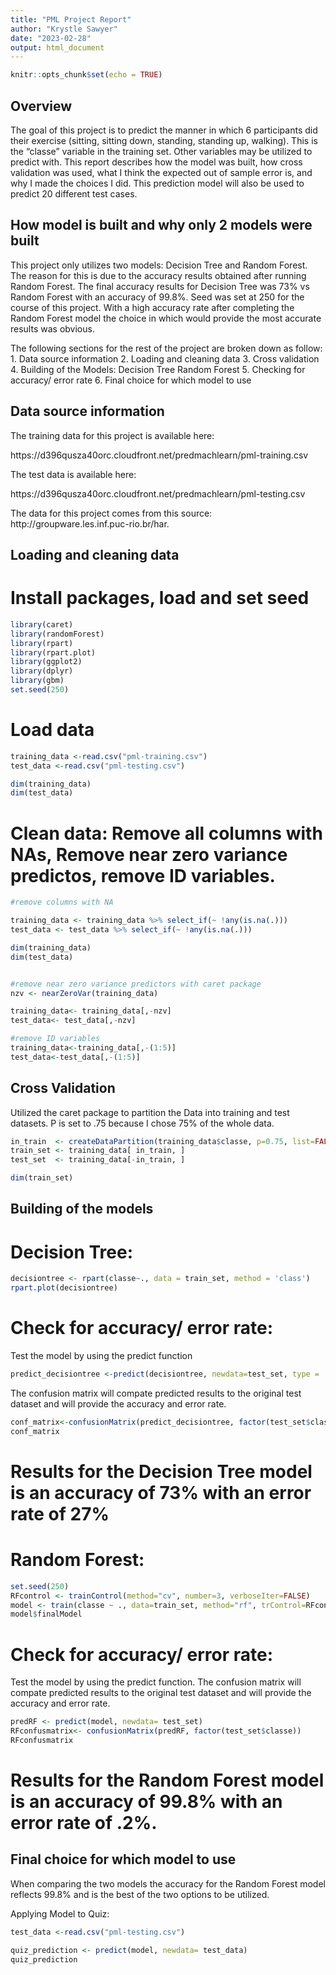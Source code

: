 ```yaml
---
title: "PML Project Report"
author: "Krystle Sawyer"
date: "2023-02-28"
output: html_document
---
```


```r
knitr::opts_chunk$set(echo = TRUE)
```

## Overview

The goal of this project is to predict the manner in which 6 participants did their exercise (sitting, sitting down, standing, standing up, walking). This is the "classe" variable in the training set. Other variables may be utilized to predict with. This report describes how the model was built, how cross validation was used, what I think the expected out of sample error is, and why I made the choices I did. This prediction model will also be used to predict 20 different test cases. 

## How model is built and why only 2 models were built
This project only utilizes two models: Decision Tree and Random Forest. The reason for this is due to the accuracy results obtained after running Random Forest. The final accuracy results for Decision Tree was 73% vs Random Forest with an accuracy of 99.8%. Seed was set at 250 for the course of this project. With a high accuracy rate after completing the Random Forest model the choice in which would provide the most accurate results was obvious. 

The following sections for the rest of the project are broken down as follow:
1. Data source information
2. Loading and cleaning data
3. Cross validation
4. Building of the Models:
      Decision Tree
      Random Forest
5. Checking for accuracy/ error rate
6. Final choice for which model to use


## Data source information
The training data for this project is available here: 

https://d396qusza40orc.cloudfront.net/predmachlearn/pml-training.csv

The test data is available here:

https://d396qusza40orc.cloudfront.net/predmachlearn/pml-testing.csv

The data for this project comes from this source: http://groupware.les.inf.puc-rio.br/har. 

## Loading and cleaning data

# Install packages, load and set seed
```r
library(caret)
library(randomForest)
library(rpart)
library(rpart.plot)
library(ggplot2)
library(dplyr)
library(gbm)
set.seed(250)
```

# Load data
```r
training_data <-read.csv("pml-training.csv")
test_data <-read.csv("pml-testing.csv")

dim(training_data)
dim(test_data)
```

# Clean data: Remove all columns with NAs, Remove near zero variance predictos, remove ID variables. 
```r
#remove columns with NA

training_data <- training_data %>% select_if(~ !any(is.na(.)))
test_data <- test_data %>% select_if(~ !any(is.na(.)))

dim(training_data)
dim(test_data)


#remove near zero variance predictors with caret package
nzv <- nearZeroVar(training_data)

training_data<- training_data[,-nzv]
test_data<- test_data[,-nzv]

#remove ID variables
training_data<-training_data[,-(1:5)]
test_data<-test_data[,-(1:5)]
```

## Cross Validation
Utilized the caret package to partition the Data into training and test  datasets. P is set to .75 because I chose 75% of the whole data.

```r
in_train  <- createDataPartition(training_data$classe, p=0.75, list=FALSE)
train_set <- training_data[ in_train, ]
test_set  <- training_data[-in_train, ]

dim(train_set)
```

## Building of the models

# Decision Tree:
```r
decisiontree <- rpart(classe~., data = train_set, method = 'class')
rpart.plot(decisiontree)
```

# Check for accuracy/ error rate:
Test the model by using the predict function
```r
predict_decisiontree <-predict(decisiontree, newdata=test_set, type = 'class')
```
The confusion matrix will compate predicted results to the original test dataset and will provide the accuracy and error rate.
```r
conf_matrix<-confusionMatrix(predict_decisiontree, factor(test_set$classe))
conf_matrix
```
# Results for the Decision Tree model is an accuracy of 73% with an error rate of 27%


# Random Forest:
```r
set.seed(250)
RFcontrol <- trainControl(method="cv", number=3, verboseIter=FALSE)
model <- train(classe ~ ., data=train_set, method="rf", trControl=RFcontrol)
model$finalModel
```
# Check for accuracy/ error rate:
Test the model by using the predict function. The confusion matrix will compate predicted results to the original test dataset and will provide the accuracy and error rate. 

```r
predRF <- predict(model, newdata= test_set)
RFconfusmatrix<- confusionMatrix(predRF, factor(test_set$classe))
RFconfusmatrix
```
# Results for the Random Forest model is an accuracy of 99.8% with an error rate of .2%. 


## Final choice for which model to use
When comparing the two models the accuracy for the Random Forest model reflects 99.8% and is the best of the two options to be utilized. 



Applying Model to Quiz:

```r
test_data <-read.csv("pml-testing.csv")

quiz_prediction <- predict(model, newdata= test_data)
quiz_prediction
```




